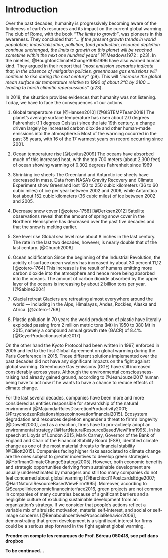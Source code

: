# Introduction {-}

Over the past decades, humanity is progressively becoming aware of the finiteness of earth’s resources and its impact on the current global warming. The club of Rome, with the book *"The limits to growth"*,  was pioneers in this awareness. They concluded that  *"... if the present growth trends in world population, industrialization, pollution, food production, resource depletion continue unchanged, the limits to growth on this planet will be reached sometime within the next one hundred years"* [@Meadows1972 : p23]. In the nineties, @HoughtonClimateChange19951996 have also warned human kind. They argued in their report that *"most emission scenarios indicate that, in the absence of mitigation policies, greenhouse gas emissions will continue to rise during the next century"* (p9). This will *"increase the global mean surface air temperature relative to 1990 of about 2°C by 2100 ... leading to harsh climatic repercussions"* (p23). 

In 2018, the situation provides evidences that humanity was not listening. Today, we have to face the consequences of our actions.  

1. Global temperature rise
[@Hansen2010]
[@GISTEMPTeam2018]
The planet's average surface temperature has risen about 2.0 degrees Fahrenheit (1.1 degrees Celsius) since the late 19th century, a change driven largely by increased carbon dioxide and other human-made emissions into the atmosphere.5 Most of the warming occurred in the past 35 years, with 16 of the 17 warmest years on record occurring since 2001. 

2. Ocean temperature rise
[@Levitus2009]
The oceans have absorbed much of this increased heat, with the top 700 meters (about 2,300 feet) of ocean showing warming of 0.302 degrees Fahrenheit since 1969

3. Shrinking ice sheets 
The Greenland and Antarctic ice sheets have decreased in mass. Data from NASA's Gravity Recovery and Climate Experiment show Greenland lost 150 to 250 cubic kilometers (36 to 60 cubic miles) of ice per year between 2002 and 2006, while Antarctica lost about 152 cubic kilometers (36 cubic miles) of ice between 2002 and 2005.

4. Decrease snow cover 
[@zotero-1758]
[@Derksen2012]
Satellite observations reveal that the amount of spring snow cover in the Northern Hemisphere has decreased over the past five decades and that the snow is melting earlier.

5. See level rise
Global sea level rose about 8 inches in the last century. The rate in the last two decades, however, is nearly double that of the last century.
[@Church2006]

6. Ocean acidification
Since the beginning of the Industrial Revolution, the acidity of surface ocean waters has increased by about 30 percent.11,12 
[@zotero-1764]
This increase is the result of humans emitting more carbon dioxide into the atmosphere and hence more being absorbed into the oceans. The amount of carbon dioxide absorbed by the upper layer of the oceans is increasing by about 2 billion tons per year.
[@Sabine2004]

7. Glacial retreat
Glaciers are retreating almost everywhere around the world — including in the Alps, Himalayas, Andes, Rockies, Alaska and Africa.
[@zotero-1768]

8. Plastic pollution
In 70 years the world production of plastic have literally exploded passing from 2 million metric tons (Mt) in 1950 to 380 Mt in 2015, namely a compound annual growth rate (GACR) of 8.4%.
[@GeyerProductionusefate2017]




On the other hand the Kyoto Protocol had been written in 1997, enforced in 2005 and led to the first Global Agreement on global warming during the Paris Conference in 2015. Those different solutions implemented over the past decades did not have any significant impacts on the fight against global warming. Greenhouse Gas Emissions (GGE) have still increased considerably across years. Although the environmental consciousness-raising had already gained ground, according to @JeanJouzel2017 human being have to act now if he wants to have a chance to reduce effects of climate change. 

For the last several decades, companies have been more and more considered as entities responsible for stewardship of the natural environment [@MajumdarRulesDiscretionProductivity2001; @PrzychodzenRelationshipsecoinnovationfinancial2015]. Ecosystem degradation and resources depletion engender a threat to firm’s longevity [@Dowell2000], and as a reaction, firms have to pro-actively adopt an environmental strategy [@HartNaturalResourceBasedViewFirm1995]. In his speech at Lloyds of London 2015, Mark Carney, Governor of the Bank of England and Chair of the Financial Stability Board (FSB), identified climate change as one of the most material threats to financial stability [@Elliott2015]. Companies facing higher risks associated to climate change are the ones subject to greater incentives to develop green strategies [@HoffmanClimateChangeStrategy2005]. However, both economic benefits and strategic opportunities deriving from sustainable development are usually underestimated by managers and still too many companies do not feel concerned about global warming [@Berchicci11PostcardsEdge2007; @HartNaturalResourceBasedViewFirm1995]. Moreover, according to @Scarpellinieconomicfinanceinterface2016, green projects are not common in companies of many countries because of significant barriers and a negligible culture of excluding sustainable development from an organization’s strategy. If we consider that people’s actions reflect a variable mix of altruistic motivation, material self-interest, and social or self-image concerns [@BenabouIncentivesProsocialBehavior2006], demonstrating that green development is a significant interest for firms could be a serious step forward in the fight against global warming.

**Prendre en compte les remarques de Prof. Béreau 050418, see pdf dans dropbox**


**To be continued...**

<!--  Continue with somethink like this :

From Delmas et al 2015 :

In this study, the impacts of corporate green practices on CFP are examined following the sustainable-value framework proposed by Hart and
Milstein (2003). Using a panel of 3490 publicly-traded firms from 58 countries for the period 2002e2014, this study explores whether internal and external green practices are able, individually and in combination, to improve CFP at company level. Corporate green practices’ effects on both market-based and accountingbased measures of CFP are examined.

The rest of the paper is organized as follows: the next section
provides an overview of the main findings emerging from the literature related to the hypotheses of the study. After that, the dataset and the estimation methodology are described. Next, the results are presented and discussed. The last section discusses the main contributions to the literature and avenues for future research.

-->



